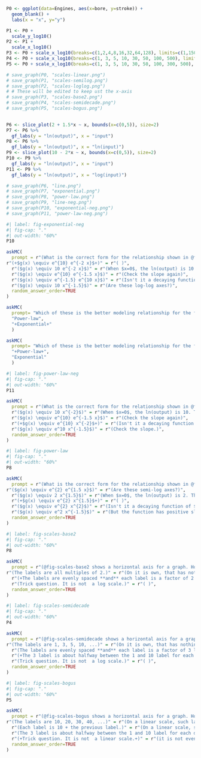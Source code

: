 
```r
P0 <- ggplot(data=Engines, aes(x=bore, y=stroke)) +
  geom_blank() +
  labs(x = "x", y="y")

P1 <- P0 + 
  scale_y_log10()
P2 <- P1 + 
  scale_x_log10() 
P3 <- P0 + scale_x_log10(breaks=c(1,2,4,8,16,32,64,128), limits=c(1,150))
P4 <- P0 + scale_x_log10(breaks=c(1, 3, 5, 10, 30, 50, 100, 500), limits=c(1,600))
P5 <- P0 + scale_x_log10(breaks=c(1, 3, 5, 10, 30, 50, 100, 300, 500), limits=c(1,600), labels = c(10, 20, 30, 40, 50, 60, 70, 80, 90))

# save_graph(P0, "scales-linear.png")
# save_graph(P1, "scales-semilog.png")
# save_graph(P2, "scales-loglog.png")
# # These will be edited to keep ust the x-axis
# save_graph(P3, "scales-base2.png")
# save_graph(P4, "scales-semidecade.png")
# save_graph(P5, "scales-bogus.png")
  

P6 <- slice_plot(2 + 1.5*x ~ x, bounds(x=c(0,5)), size=2) 
P7 <- P6 %>%
  gf_labs(y = "ln(output)", x = "input")
P8 <- P6 %>%
  gf_labs(y = "ln(output)", x = "ln(input)")
P9 <- slice_plot(10 - 2*x ~ x, bounds(x=c(0,5)), size=2)  
P10 <- P9 %>%
  gf_labs(y = "ln(output)", x = "input")
P11 <- P9 %>%
  gf_labs(y = "ln(output)", x = "log(input)")

# save_graph(P6, "line.png")
# save_graph(P7, "exponential.png")
# save_graph(P8, "power-law.png")
# save_graph(P9, "line-neg.png")
# save_graph(P10, "exponential-neg.png")
# save_graph(P11, "power-law-neg.png")
```




```r
#| label: fig-exponential-neg
#| fig-cap: "."
#| out-width: "60%"
P10
```

```r
askMC(
  prompt = r"(What is the correct form for the relationship shown in @fig-exponential-neg)",
r"(+$g(x) \equiv e^{10} e^{-2 x}$+)" = r"( )",
  r"($g(x) \equiv 10 e^{-2 x}$)" = r"(When $x=0$, the ln(output) is 10. This isn't the same as saying the output is 10.)",
  r"($g(x) \equiv e^{10} e^{-1.5 x}$)" = r"(Check the slope again)",
  r"($g(x) \equiv e^{-1.5} e^{10 x}$)" = r"(Isn't it a decaying function of $x$?)",
  r"($g(x) \equiv 10 x^{-1.5}$)" = r"(Are these log-log axes?)",
  random_answer_order=TRUE
)
```

```r
askMC(
  prompt= "Which of these is the better modeling relationship for the following scenario: Your data looks linear on a semi-log plot.",
  "Power-law",
  "+Exponential+"
  )
```


```r
askMC(
  prompt= "Which of these is the better modeling relationship for the following scenario: Your data looks linear on a log-log plot.",
  "+Power-law+",
  "Exponential"
  )
```

```r
#| label: fig-power-law-neg
#| fig-cap: "."
#| out-width: "60%"
P11
```



```r
askMC(
  prompt = r"(What is the correct form for the relationship shown in @fig-power-law-neg?)",
  r"($g(x) \equiv 10 x^{-2}$)" = r"(When $x=0$, the ln(output) is 10. This isn't the same as saying the output is 10.)",
  r"($g(x) \equiv e^{10} e^{-1.5 x}$)" = r"(Check the slope again)",
  r"(+$g(x) \equiv e^{10} x^{-2}$+)" = r"(Isn't it a decaying function of $x$?)",
  r"($g(x) \equiv e^10 x^{-1.5}$)" = r"(Check the slope.)",
  random_answer_order=TRUE
)
```

```r
#| label: fig-power-law
#| fig-cap: "."
#| out-width: "60%"
P8
```

```r
askMC(
  prompt = r"(What is the correct form for the relationship shown in @fig-power-law?)",
r"($g(x) \equiv e^{2} e^{1.5 x}$)" = r"(Are these semi-log axes?)",
  r"($g(x) \equiv 2 x^{1.5}$)" = r"(When $x=0$, the ln(output) is 2. This isn't the same as saying the output is 2.)",
  r"(+$g(x) \equiv e^{2} x^{1.5}$+)" = r"( )",
  r"($g(x) \equiv e^{2} x^{2}$)" = r"(Isn't it a decaying function of $x$?)",
  r"($g(x) \equiv e^2 x^{-1.5}$)" = r"(But the function has positive slope.)",
  random_answer_order=TRUE
)
```

```r
#| label: fig-scales-base2
#| fig-cap: "."
#| out-width: "60%"
P8
```



```r
askMC(
  prompt = r"(@fig-scales-base2 shows a horizontal axis for a graph. How can you tell that this is a logarithmic axis?)",
r"(The labels are all multiples of 2.)" = r"(On it is own, that has nothing to do with logarithms.)",
  r"(+The labels are evenly spaced **and** each label is a factor of 2 larger than the previous one.+)" = r"( )",
  r"(Trick question. It is not  a log scale.)" = r"( )",
  random_answer_order=TRUE
)
```


```r
#| label: fig-scales-semidecade
#| fig-cap: "."
#| out-width: "60%"
P4
```



```r
askMC(
  prompt = r"(@fig-scales-semidecade shows a horizontal axis for a graph. How can you tell that this is a logarithmic axis?)",
r"(The labels are 1, 3, 5, 10, ...)" = r"(On it is own, that has nothing to do with logarithms.)",
  r"(The labels are evenly spaced **and** each label is a factor of 3 larger than the previous one.)" = r"(If so, the labels would be 1, 3, 9, 27, 81, 243, ....)",
  r"(+The 3 label is about halfway between the 1 and 10 label for each decade, and the 1 and 10 labels have the same spacing for every decade.+)" = r"(And the 5 label is about 70% of the way from the 1 to the 10 label in each decade.)",
  r"(Trick question. It is not  a log scale.)" = r"( )",
  random_answer_order=TRUE
)
```

```r
#| label: fig-scales-bogus
#| fig-cap: "."
#| out-width: "60%"
P5
```


```r
askMC(
  prompt = r"(@fig-scales-bogus shows a horizontal axis for a graph. How can you tell that this is a logarithmic axis?)",
r"(The labels are 10, 20, 30, 40, ...)" = r"(On a linear scale, such labels would be evenly spaced.)",
  r"(Each label is 10 + the previous label.)" = r"(On a linear scale, such labels would be evenly spaced.)",
  r"(The 3 label is about halfway between the 1 and 10 label for each decade, and the 1 and 10 labels have the same spacing for every decade.)" = r"(And the 5 label is about 70% of the way from the 1 to the 10 label in each decade.)",
  r"(+Trick question. It is not  a linear scale.+)" = r"(it is not even a log scale. The numbers are arithmetically evenly spaced, but graphically they are irregularly spaced, sometimes small spacing, sometimes large.)",
  random_answer_order=TRUE
)
```

